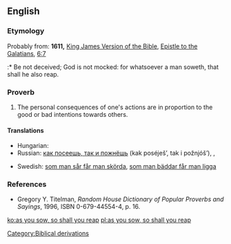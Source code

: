 ==English==

===Etymology===
Probably from: '''1611,''' [[w:King James Version of the Bible|King James Version of the Bible]], [[w:Epistle to the Galatians|Epistle to the Galatians]], [[s:Bible (King James)/Galatians#Chapter 6|6:7]]
:* Be not deceived; God is not mocked: for whatsoever a man soweth, that shall he also reap.

===Proverb===
{{infl|en|proverb|head=[[as]] [[you]] [[sow]], [[so]] [[shall]] [[you]] [[reap]]}}

# The personal consequences of one's actions are in proportion to the good or bad intentions towards others.

====Translations====
{{trans-top|consequences of actions are in proportion to intentions}}
* Hungarian: {{t-|hu|ki mint vet, úgy arat}}
* Russian: [[как посеешь, так и пожнёшь]] (kak poséješ’, tak i požnjóš’), {{t+|ru|что посеешь, то и пожнёшь}}, {{t|ru|как аукнется, так и откликнется}}
{{trans-mid}}
* Swedish: [[som man sår får man skörda]], [[som man bäddar får man ligga]]
{{trans-bottom}}

===References===
* Gregory Y. Titelman, ''Random House Dictionary of Popular Proverbs and Sayings'', 1996, ISBN 0-679-44554-4, p. 16.

[[Category:Biblical derivations]]

[[ko:as you sow, so shall you reap]]
[[pl:as you sow, so shall you reap]]
